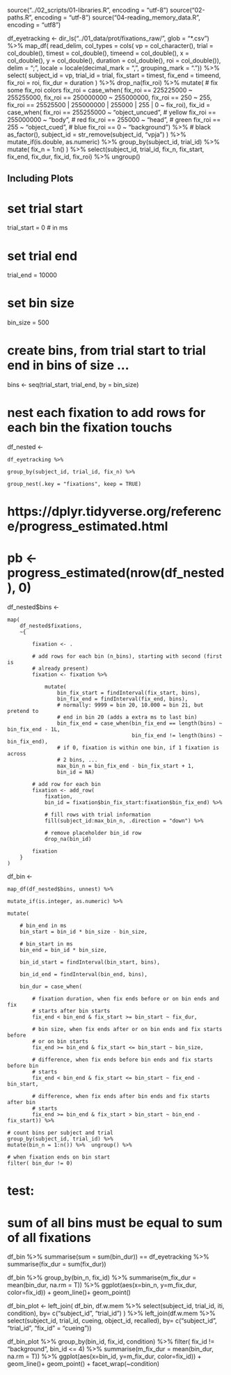
source("../02_scripts/01-libraries.R", encoding = "utf-8")
source("02-paths.R", encoding = "utf-8")
source("04-reading_memory_data.R", encoding = "utf8")


df_eyetracking <-
    dir_ls("../01_data/prot/fixations_raw/", glob = "*.csv") %>%
    map_df(
        read_delim,
        col_types = cols(
            vp = col_character(),
            trial = col_double(),
            timest = col_double(),
            timeend = col_double(),
            x = col_double(),
            y = col_double(),
            duration = col_double(),
            roi = col_double()),
        delim = ";",
        locale = locale(decimal_mark = ",", grouping_mark = ".")) %>%
    select(
        subject_id = vp,
        trial_id = trial,
        fix_start = timest,
        fix_end = timeend,
        fix_roi = roi,
        fix_dur = duration
    ) %>%
    drop_na(fix_roi) %>%
    mutate(
      # fix some fix_roi colors
      fix_roi = 
            case_when(
                fix_roi == 225225000 ~ 255255000,
                fix_roi == 250000000 ~ 255000000,
                fix_roi == 250       ~ 255,
                fix_roi == 25525500 | 255000000 | 255000 | 255 | 0 ~ fix_roi),
        fix_id =
            case_when(
                fix_roi == 255255000 ~ "object_uncued", # yellow
                fix_roi == 255000000 ~ "body", # red
                fix_roi == 255000 ~ "head", # green
                fix_roi == 255 ~ "object_cued", # blue
                fix_roi == 0 ~ "background") %>% # black
            as_factor(),
      subject_id = str_remove(subject_id, "vpja")
      ) %>%
    mutate_if(is.double, as.numeric) %>%
    group_by(subject_id, trial_id) %>%
    mutate(
        fix_n = 1:n()
    ) %>%
    select(subject_id, trial_id, fix_n, fix_start, fix_end, fix_dur, fix_id, fix_roi) %>%
    ungroup()


## Including Plots

# set trial start
trial_start = 0  # in ms

# set trial end
trial_end = 10000

# set bin size
bin_size = 500

# create bins, from trial start to trial end in bins of size ...
bins <- seq(trial_start, trial_end, by = bin_size)

# nest each fixation to add rows for each bin the fixation touchs
df_nested <-

    df_eyetracking %>%

    group_by(subject_id, trial_id, fix_n) %>%

    group_nest(.key = "fixations", keep = TRUE)

# https://dplyr.tidyverse.org/reference/progress_estimated.html
# pb <- progress_estimated(nrow(df_nested), 0)

df_nested$bins <-

    map(
        df_nested$fixations,
        ~{

            fixation <- .

            # add rows for each bin (n_bins), starting with second (first is
            # already present)
            fixation <- fixation %>%

                mutate(
                    bin_fix_start = findInterval(fix_start, bins),
                    bin_fix_end = findInterval(fix_end, bins),
                    # normally: 9999 = bin 20, 10.000 = bin 21, but pretend to 
                    # end in bin 20 (adds a extra ms to last bin)
                    bin_fix_end = case_when(bin_fix_end == length(bins) ~ bin_fix_end - 1L,
                                            bin_fix_end != length(bins) ~ bin_fix_end),
                    # if 0, fixation is within one bin, if 1 fixation is across
                    # 2 bins, ...
                    max_bin_n = bin_fix_end - bin_fix_start + 1,
                    bin_id = NA)

            # add row for each bin
            fixation <- add_row(
                fixation,
                bin_id = fixation$bin_fix_start:fixation$bin_fix_end) %>%

                # fill rows with trial information
                fill(subject_id:max_bin_n, .direction = "down") %>%

                # remove placeholder bin_id row
                drop_na(bin_id)

            fixation
        }
    )


df_bin <-

    map_df(df_nested$bins, unnest) %>%

    mutate_if(is.integer, as.numeric) %>%

    mutate(

        # bin_end in ms
        bin_start = bin_id * bin_size - bin_size,

        # bin_start in ms
        bin_end = bin_id * bin_size,

        bin_id_start = findInterval(bin_start, bins),

        bin_id_end = findInterval(bin_end, bins),

        bin_dur = case_when(

            # fixation duration, when fix ends before or on bin ends and fix
            # starts after bin starts
            fix_end < bin_end & fix_start >= bin_start ~ fix_dur,

            # bin size, when fix ends after or on bin ends and fix starts before
            # or on bin starts
            fix_end >= bin_end & fix_start <= bin_start ~ bin_size,

            # difference, when fix ends before bin ends and fix starts before bin
            # starts
            fix_end < bin_end & fix_start <= bin_start ~ fix_end - bin_start,

            # difference, when fix ends after bin ends and fix starts after bin
            # starts
            fix_end >= bin_end & fix_start > bin_start ~ bin_end - fix_start)) %>%
  
    # count bins per subject and trial
    group_by(subject_id, trial_id) %>% 
    mutate(bin_n = 1:n()) %>%  ungroup() %>% 
  
    # when fixation ends on bin start
    filter( bin_dur != 0)

# test:
# sum of all bins must be equal to sum of all fixations

df_bin  %>% summarise(sum = sum(bin_dur)) ==
    df_eyetracking  %>% summarise(fix_dur = sum(fix_dur))

df_bin %>% group_by(bin_n, fix_id) %>% summarise(m_fix_dur = mean(bin_dur, na.rm = T)) %>%
ggplot(aes(x=bin_n, y=m_fix_dur, color=fix_id)) +
  geom_line()+
  geom_point()

df_bin_plot <-
  left_join(
    df_bin,
    df.w.mem %>%
      select(subject_id, trial_id, iti, condition),
    by= c("subject_id", "trial_id") ) %>% 
  left_join(df.w.mem %>%
              select(subject_id, trial_id, cueing, object_id, recalled),
            by= c("subject_id", "trial_id", "fix_id" = "cueing"))

df_bin_plot %>%
  group_by(bin_id, fix_id, condition) %>%
  filter( fix_id != "background", bin_id <= 4) %>%
  summarise(m_fix_dur = mean(bin_dur, na.rm = T)) %>%
  ggplot(aes(x=bin_id, y=m_fix_dur, color=fix_id)) +
  geom_line()+
  geom_point() +
  facet_wrap(~condition)

